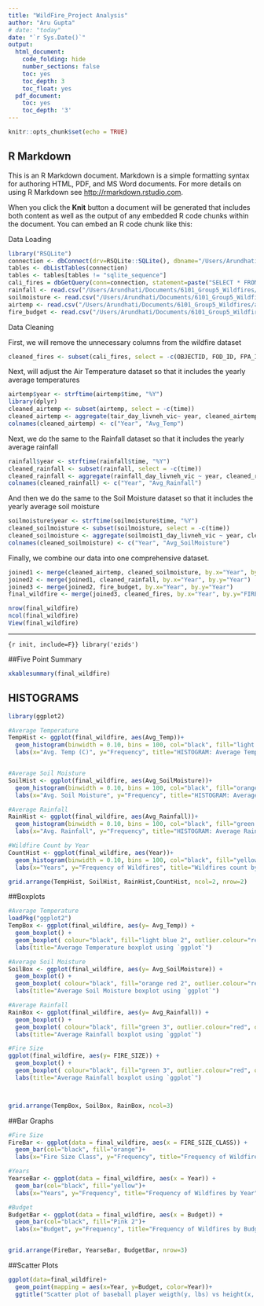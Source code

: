 ```yaml
---
title: "WildFire_Project Analysis"
author: "Aru Gupta"
# date: "today"
date: "`r Sys.Date()`"
output:
  html_document:
    code_folding: hide
    number_sections: false
    toc: yes
    toc_depth: 3
    toc_float: yes
  pdf_document:
    toc: yes
    toc_depth: '3'
---
```


```r
knitr::opts_chunk$set(echo = TRUE)
```

## R Markdown

This is an R Markdown document. Markdown is a simple formatting syntax for authoring HTML, PDF, and MS Word documents. For more details on using R Markdown see <http://rmarkdown.rstudio.com>.

When you click the **Knit** button a document will be generated that includes both content as well as the output of any embedded R code chunks within the document. You can embed an R code chunk like this:

Data Loading
```r
library("RSQLite")
connection <- dbConnect(drv=RSQLite::SQLite(), dbname="/Users/Arundhati/Documents/6101_Group5_Wildfires/wildfires_historic.sqlite")
tables <- dbListTables(connection)
tables <- tables[tables != "sqlite_sequence"]
cali_fires = dbGetQuery(conn=connection, statement=paste("SELECT * FROM 'Fires' WHERE STATE = 'CA'"))
rainfall <- read.csv("/Users/Arundhati/Documents/6101_Group5_Wildfires/rainfall_daily.csv")
soilmoisture <- read.csv("/Users/Arundhati/Documents/6101_Group5_Wildfires/soilmoisture_daily.csv")
airtemp <- read.csv("/Users/Arundhati/Documents/6101_Group5_Wildfires/airtemp_daily.csv")
fire_budget <- read.csv("/Users/Arundhati/Documents/6101_Group5_Wildfires/fire_suppression.csv")
```

Data Cleaning

First, we will remove the unnecessary columns from the wildfire dataset
```r
cleaned_fires <- subset(cali_fires, select = -c(OBJECTID, FOD_ID, FPA_ID, SOURCE_SYSTEM_TYPE, SOURCE_SYSTEM, NWCG_REPORTING_AGENCY, NWCG_REPORTING_UNIT_ID, NWCG_REPORTING_UNIT_NAME, SOURCE_REPORTING_UNIT, SOURCE_REPORTING_UNIT_NAME, LOCAL_FIRE_REPORT_ID, LOCAL_INCIDENT_ID, FIRE_CODE, ICS_209_INCIDENT_NUMBER, ICS_209_NAME, MTBS_ID, MTBS_FIRE_NAME, COMPLEX_NAME, OWNER_CODE, OWNER_DESCR, Shape, COUNTY, FIPS_CODE, FIPS_NAME, FIRE_NAME, DISCOVERY_DATE, DISCOVERY_DOY, DISCOVERY_TIME, CONT_DATE, CONT_DOY, CONT_TIME, LATITUDE, LONGITUDE))
```

Next, will adjust the Air Temperature dataset so that it includes the yearly average temperatures
```r
airtemp$year <- strftime(airtemp$time, "%Y")
library(dplyr)
cleaned_airtemp <- subset(airtemp, select = -c(time))
cleaned_airtemp <- aggregate(tair_day_livneh_vic~ year, cleaned_airtemp, mean)
colnames(cleaned_airtemp) <- c("Year", "Avg_Temp")
```

Next, we do the same to the Rainfall dataset so that it includes the yearly average rainfall
```r
rainfall$year <- strftime(rainfall$time, "%Y")
cleaned_rainfall <- subset(rainfall, select = -c(time))
cleaned_rainfall <- aggregate(rainfall_day_livneh_vic ~ year, cleaned_rainfall, mean)
colnames(cleaned_rainfall) <- c("Year", "Avg_Rainfall")
```

And then we do the same to the Soil Moisture dataset so that it includes the yearly average soil moisture
```r
soilmoisture$year <- strftime(soilmoisture$time, "%Y")
cleaned_soilmoisture <- subset(soilmoisture, select = -c(time))
cleaned_soilmoisture <- aggregate(soilmoist1_day_livneh_vic ~ year, cleaned_soilmoisture, mean)
colnames(cleaned_soilmoisture) <- c("Year", "Avg_SoilMoisture")
```

Finally, we combine our data into one comprehensive dataset.
```r
joined1 <- merge(cleaned_airtemp, cleaned_soilmoisture, by.x="Year", by.y="Year")
joined2 <- merge(joined1, cleaned_rainfall, by.x="Year", by.y="Year")
joined3 <- merge(joined2, fire_budget, by.x="Year", by.y="Year")
final_wildfire <- merge(joined3, cleaned_fires, by.x="Year", by.y="FIRE_YEAR")
```

```r
nrow(final_wildfire)
ncol(final_wildfire)
View(final_wildfire)
```

-----------------------------------------------------------------------------------------------------
```{r init, include=F}}
library('ezids')
```

##Five Point Summary 
```r
xkablesummary(final_wildfire)
```

## HISTOGRAMS
```r


library(ggplot2)

#Average Temperature
TempHist <- ggplot(final_wildfire, aes(Avg_Temp))+ 
  geom_histogram(binwidth = 0.10, bins = 100, col="black", fill="light blue 2") +
  labs(x="Avg. Temp (C)", y="Frequency", title="HISTOGRAM: Average Temprature") 


#Average Soil Moisture
SoilHist <- ggplot(final_wildfire, aes(Avg_SoilMoisture))+ 
  geom_histogram(binwidth = 0.10, bins = 100, col="black", fill="orange red 2") +
  labs(x="Avg. Soil Moisture", y="Frequency", title="HISTOGRAM: Average Soil Moisture") 

#Average Rainfall
RainHist <- ggplot(final_wildfire, aes(Avg_Rainfall))+ 
  geom_histogram(binwidth = 0.10, bins = 100, col="black", fill="green 3") +
  labs(x="Avg. Rainfall", y="Frequency", title="HISTOGRAM: Average Rainfall") 

#Wildfire Count by Year
CountHist <- ggplot(final_wildfire, aes(Year))+ 
  geom_histogram(binwidth = 0.10, bins = 100, col="black", fill="yellow", stat="count") +
  labs(x="Years", y="Frequency of Wildfires", title="Wildfires count by year", )

grid.arrange(TempHist, SoilHist, RainHist,CountHist, ncol=2, nrow=2)
```


##Boxplots
```r

#Average Temperature
loadPkg("ggplot2")
TempBox <- ggplot(final_wildfire, aes(y= Avg_Temp)) + 
  geom_boxplot() + 
  geom_boxplot( colour="black", fill="light blue 2", outlier.colour="red", outlier.shape=8, outlier.size=4) +
  labs(title="Average Temperature boxplot using `ggplot`")

#Average Soil Moisture
SoilBox <- ggplot(final_wildfire, aes(y= Avg_SoilMoisture)) + 
  geom_boxplot() + 
  geom_boxplot( colour="black", fill="orange red 2", outlier.colour="red", outlier.shape=8, outlier.size=4) +
  labs(title="Average Soil Moisture boxplot using `ggplot`")

#Average Rainfall
RainBox <- ggplot(final_wildfire, aes(y= Avg_Rainfall)) + 
  geom_boxplot() + 
  geom_boxplot( colour="black", fill="green 3", outlier.colour="red", outlier.shape=8, outlier.size=4) +
  labs(title="Average Rainfall boxplot using `ggplot`")

#Fire Size
ggplot(final_wildfire, aes(y= FIRE_SIZE)) + 
  geom_boxplot() + 
  geom_boxplot( colour="black", fill="green 3", outlier.colour="red", outlier.shape=8, outlier.size=4) +
  labs(title="Average Rainfall boxplot using `ggplot`")



grid.arrange(TempBox, SoilBox, RainBox, ncol=3)

```


##Bar Graphs
```r

#Fire Size
FireBar <- ggplot(data = final_wildfire, aes(x = FIRE_SIZE_CLASS)) +
  geom_bar(col="black", fill="orange")+
  labs(x="Fire Size Class", y="Frequency", title="Frequency of Wildfires by Size Classes") 

#Years
YearseBar <- ggplot(data = final_wildfire, aes(x = Year)) +
  geom_bar(col="black", fill="yellow")+
  labs(x="Years", y="Frequency", title="Frequency of Wildfires by Year") 

#Budget
BudgetBar <- ggplot(data = final_wildfire, aes(x = Budget)) +
  geom_bar(col="black", fill="Pink 2")+
  labs(x="Budget", y="Frequency", title="Frequency of Wildfires by Budget")


grid.arrange(FireBar, YearseBar, BudgetBar, nrow=3)

```




##Scatter Plots
```r

ggplot(data=final_wildfire)+
  geom_point(mapping = aes(x=Year, y=Budget, color=Year))+
  ggtitle("Scatter plot of baseball player weigth(y, lbs) vs height(x, inches)")

```

